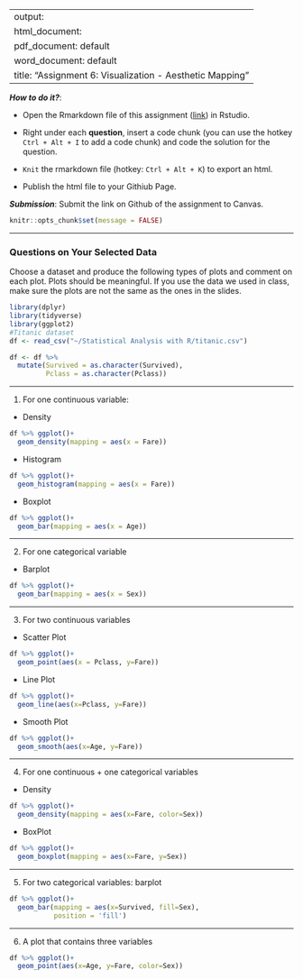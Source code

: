 
---
output: 
  html_document:
  pdf_document: default
  word_document: default
title: "Assignment 6: Visualization - Aesthetic Mapping"
---

***How to do it?***: 

- Open the Rmarkdown file of this assignment ([link](assignment6.Rmd)) in Rstudio. 

- Right under each **question**, insert  a code chunk (you can use the hotkey `Ctrl + Alt + I` to add a code chunk) and code the solution for the question. 

- `Knit` the rmarkdown file (hotkey: `Ctrl + Alt + K`) to export an html.  

-  Publish the html file to your Githiub Page. 

***Submission***: Submit the link on Github of the assignment to Canvas.

```r
knitr::opts_chunk$set(message = FALSE)
```

-------

### Questions on Your Selected Data

Choose a dataset and produce the following types of plots and comment on each plot. Plots should be meaningful. If you use the data we used in class, make sure the plots are not the same as the ones in the slides. 

```r
library(dplyr)
library(tidyverse)
library(ggplot2)
#Titanic dataset
df <- read_csv("~/Statistical Analysis with R/titanic.csv")

df <- df %>% 
  mutate(Survived = as.character(Survived),
         Pclass = as.character(Pclass))
```

-------

1. For one continuous variable:

- Density

```r
df %>% ggplot()+
  geom_density(mapping = aes(x = Fare))
```

- Histogram 

```r
df %>% ggplot()+
  geom_histogram(mapping = aes(x = Fare))
```

- Boxplot

```r
df %>% ggplot()+
  geom_bar(mapping = aes(x = Age))
```

-------

2. For one categorical variable

- Barplot

```r
df %>% ggplot()+
  geom_bar(mapping = aes(x = Sex))
```

-------

3. For two continuous variables

- Scatter Plot

```r
df %>% ggplot()+
  geom_point(aes(x = Pclass, y=Fare))
```

- Line Plot

```r
df %>% ggplot()+
  geom_line(aes(x=Pclass, y=Fare))
```

- Smooth Plot

```r
df %>% ggplot()+
  geom_smooth(aes(x=Age, y=Fare))
```

-------

4. For one continuous + one categorical variables

- Density
```r
df %>% ggplot()+
  geom_density(mapping = aes(x=Fare, color=Sex))
```

- BoxPlot

```r
df %>% ggplot()+
  geom_boxplot(mapping = aes(x=Fare, y=Sex))
```

-------

5. For two categorical variables: barplot

```r
df %>% ggplot()+
  geom_bar(mapping = aes(x=Survived, fill=Sex), 
           position = 'fill')
```

-------

6. A plot that contains three variables

```r
df %>% ggplot()+
  geom_point(aes(x=Age, y=Fare, color=Sex))
```

